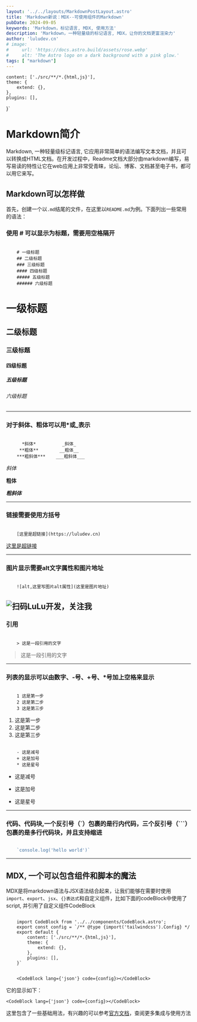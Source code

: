 ```yaml
---
layout: '../../layouts/MarkdownPostLayout.astro'
title: 'Markdown新说：MDX--可使用组件的Markdown'
pubDate: 2024-09-05
keywords: 'Markdown，标记语言, MDX, 使用方法'
description: 'Markdown，一种轻量级的标记语言, MDX，让你的文档更富渲染力'
author: 'luludev.cn'
# image:
#     url: 'https://docs.astro.build/assets/rose.webp'
#     alt: 'The Astro logo on a dark background with a pink glow.'
tags: [ "markdown"]
---
```


    content: ['./src/**/*.{html,js}'],
    theme: {
        extend: {},
    },
    plugins: [],
}`

# Markdown简介

Markdown, 一种轻量级标记语言, 它应用非常简单的语法编写文本文档，并且可以转换成HTML文档。在开发过程中，Readme文档大部分由markdown编写，易写易读的特性让它在web应用上非常受青睐，论坛、博客、文档甚至电子书，都可以用它来写。


 ## Markdown可以怎样做

首先，创建一个以`.md`结尾的文件，在这里以`README.md`为例。下面列出一些常用的语法：

### 使用 # 可以显示为标题，需要用空格隔开
```

    # 一级标题
    ## 二级标题
    ### 三级标题
    #### 四级标题
    ##### 五级标题
    ###### 六级标题

```

# 一级标题
## 二级标题
### 三级标题
#### 四级标题
##### 五级标题
###### 六级标题

---------

### 对于斜体、粗体可以用*或_表示
```

      *斜体*          _斜体_
     **粗体**        __粗体__
    ***粗斜体***    ___粗斜体___

```
*斜体*

**粗体**

***粗斜体***


-----------

### 链接需要使用方括号
```

    [这里是超链接](https://luludev.cn)

```
[这里是超链接](https://luludev.cn)

------------

### 图片显示需要alt文字属性和图片地址
```

    ![alt,这里写图片alt属性](这里是图片地址)

```
![扫码LuLu开发，关注我](https://www.luludev.cn/gzh.png)
--------
### 引用

```

    > 这是一段引用的文字

```
> 这是一段引用的文字


--------
### 列表的显示可以由数字、-号、+号、*号加上空格来显示
```

    1 这是第一步
    2 这是第二步
    3 这是第三步

```

1. 这是第一步
2. 这是第二步   
3. 这是第三步


```

    - 这是减号
    + 这是加号
    * 这是星号

```

- 这是减号
+ 这是加号   
* 这是星号

--------

### 代码、代码块,一个反引号（`）包裹的是行内代码，三个反引号（```）包裹的是多行代码块，并且支持缩进

```js

    `console.log('hello world')`

```

--------

 ## MDX, 一个可以包含组件和脚本的魔法
MDX是将markdown语法与JSX语法结合起来，让我们能够在需要时使用`import`、`export`、`jsx`、`{}表达式`和自定义组件，比如下面的codeBlock中使用了script, 并引用了自定义组件CodeBlock

```tsx

    import CodeBlock from '../../components/CodeBlock.astro';
    export const config = `/** @type {import('tailwindcss').Config} */
    export default {
        content: ['./src/**/*.{html,js}'],
        theme: {
            extend: {},
        },
        plugins: [],
    }`


    <CodeBlock lang={'json'} code={config}></CodeBlock>

```
它的显示如下：

    <CodeBlock lang={'json'} code={config}></CodeBlock>


这里包含了一些基础用法，有兴趣的可以参考[官方文档](https://github.com/mdx-js/mdx)，查阅更多集成与使用方法
 

